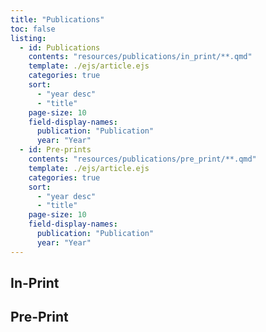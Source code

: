 ```yaml
---
title: "Publications"
toc: false
listing:
  - id: Publications
    contents: "resources/publications/in_print/**.qmd"
    template: ./ejs/article.ejs
    categories: true
    sort:
      - "year desc"
      - "title"
    page-size: 10
    field-display-names: 
      publication: "Publication"
      year: "Year"
  - id: Pre-prints
    contents: "resources/publications/pre_print/**.qmd"
    template: ./ejs/article.ejs
    categories: true
    sort:
      - "year desc"
      - "title"
    page-size: 10
    field-display-names: 
      publication: "Publication"
      year: "Year"
---
```


## In-Print

:::{#Publications}
:::

## Pre-Print

:::{#Pre-prints}
:::